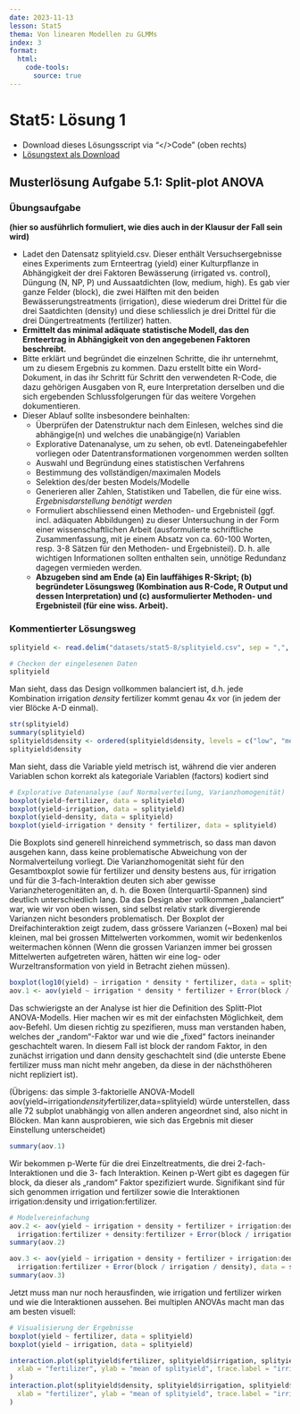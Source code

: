 ```yaml
---
date: 2023-11-13
lesson: Stat5
thema: Von linearen Modellen zu GLMMs
index: 3
format:
  html:
    code-tools:
      source: true
---
```


# Stat5: Lösung 1

- Download dieses Lösungsscript via "\</\>Code" (oben rechts)
- [Lösungstext als Download](Statistik_Loesung_5.1.pdf)

## Musterlösung Aufgabe 5.1: Split-plot ANOVA

### Übungsaufgabe 

**(hier so ausführlich formuliert, wie dies auch in der Klausur der Fall sein wird)**

- Ladet den Datensatz splityield.csv. Dieser enthält Versuchsergebnisse eines
  Experiments zum Ernteertrag (yield) einer Kulturpflanze in Abhängigkeit der drei
  Faktoren Bewässerung (irrigated vs. control), Düngung (N, NP, P) und Aussaatdichten
  (low, medium, high). Es gab vier ganze Felder (block), die zwei Hälften mit den beiden
  Bewässerungstreatments (irrigation), diese wiederum drei Drittel für die drei
  Saatdichten (density) und diese schliesslich je drei Drittel für die drei
  Düngertreatments (fertilizer) hatten.
- **Ermittelt das minimal adäquate statistische Modell, das den Ernteertrag in
  Abhängigkeit von den angegebenen Faktoren beschreibt.**
- Bitte erklärt und begründet die einzelnen Schritte, die ihr unternehmt, um zu diesem
  Ergebnis zu kommen. Dazu erstellt bitte ein Word-Dokument, in das ihr Schritt für
  Schritt den verwendeten R-Code, die dazu gehörigen Ausgaben von R, eure
  Interpretation derselben und die sich ergebenden Schlussfolgerungen für das weitere
  Vorgehen dokumentieren.
- Dieser Ablauf sollte insbesondere beinhalten:
    - Überprüfen der Datenstruktur nach dem Einlesen, welches sind die abhängige(n)
      und welches die unabängige(n) Variablen
    - Explorative Datenanalyse, um zu sehen, ob evtl. Dateneingabefehler vorliegen oder
      Datentransformationen vorgenommen werden sollten
    - Auswahl und Begründung eines statistischen Verfahrens
    - Bestimmung des vollständigen/maximalen Models
    - Selektion des/der besten Models/Modelle
    - Generieren aller Zahlen, Statistiken und Tabellen, die für eine wiss. _Ergebnisdarstellung benötigt werden_
    - Formuliert abschliessend einen Methoden- und Ergebnisteil (ggf. incl. adäquaten
      Abbildungen) zu dieser Untersuchung in der Form einer wissenschaftlichen Arbeit
      (ausformulierte schriftliche Zusammenfassung, mit je einem Absatz von ca. 60-100
      Worten, resp. 3-8 Sätzen für den Methoden- und Ergebnisteil). D. h. alle wichtigen
      Informationen sollten enthalten sein, unnötige Redundanz dagegen vermieden werden.
    - **Abzugeben sind am Ende (a) Ein lauffähiges R-Skript; (b) begründeter Lösungsweg
      (Kombination aus R-Code, R Output und dessen Interpretation) und (c) ausformulierter
      Methoden- und Ergebnisteil (für eine wiss. Arbeit).**
 
### Kommentierter Lösungsweg
```r
splityield <- read.delim("datasets/stat5-8/splityield.csv", sep = ",", stringsAsFactors = T)
```
```r
# Checken der eingelesenen Daten
splityield
```
Man sieht, dass das Design vollkommen balanciert ist, d.h. jede Kombination irrigation *
density * fertilizer kommt genau 4x vor (in jedem der vier Blöcke A-D einmal).

```r
str(splityield)
summary(splityield)
splityield$density <- ordered(splityield$density, levels = c("low", "medium", "high"))
splityield$density
```
Man sieht, dass die Variable yield metrisch ist, während die vier anderen Variablen schon
korrekt als kategoriale Variablen (factors) kodiert sind

```r
# Explorative Datenanalyse (auf Normalverteilung, Varianzhomogenität)
boxplot(yield~fertilizer, data = splityield)
boxplot(yield~irrigation, data = splityield)
boxplot(yield~density, data = splityield)
boxplot(yield~irrigation * density * fertilizer, data = splityield)
```
Die Boxplots sind generell hinreichend symmetrisch, so dass man davon ausgehen kann, dass
keine problematische Abweichung von der Normalverteilung vorliegt. Die Varianzhomogenität
sieht für den Gesamtboxplot sowie für fertilizer und density bestens aus, für irrigation und für
die 3-fach-Interaktion deuten sich aber gewisse Varianzheterogenitäten an, d. h. die Boxen
(Interquartil-Spannen) sind deutlich unterschiedlich lang. Da das Design aber vollkommen
„balanciert“ war, wie wir von oben wissen, sind selbst relativ stark divergierende Varianzen
nicht besonders problematisch. Der Boxplot der Dreifachinteraktion zeigt zudem, dass
grössere Varianzen (~Boxen) mal bei kleinen, mal bei grossen Mittelwerten vorkommen,
womit wir bedenkenlos weitermachen können (Wenn die grossen Varianzen immer bei
grossen Mittelwerten aufgetreten wären, hätten wir eine log- oder Wurzeltransformation von
yield in Betracht ziehen müssen).

```r
boxplot(log10(yield) ~ irrigation * density * fertilizer, data = splityield) # bringt keine Verbesserung
aov.1 <- aov(yield ~ irrigation * density * fertilizer + Error(block / irrigation / density), data = splityield)
```

Das schwierigste an der Analyse ist hier die Definition des Splitt-Plot ANOVA-Modells. Hier
machen wir es mit der einfachsten Möglichkeit, dem aov-Befehl. Um diesen richtig zu
spezifieren, muss man verstanden haben, welches der „random“-Faktor war und wie die
„fixed“ factors ineinander geschachtelt waren. In diesem Fall ist block der random Faktor, in
den zunächst irrigation und dann density geschachtelt sind (die unterste Ebene fertilizer muss
man nicht mehr angeben, da diese in der nächsthöheren nicht repliziert ist).

(Übrigens: das simple 3-faktorielle ANOVA-Modell
aov(yield~irrigation*density*fertilizer,data=splityield) würde unterstellen, dass alle 72 subplot
unabhängig von allen anderen angeordnet sind, also nicht in Blöcken. Man kann ausprobieren,
wie sich das Ergebnis mit dieser Einstellung unterscheidet)

```r
summary(aov.1)
```

Wir bekommen p-Werte für die drei Einzeltreatments, die drei 2-fach-Interaktionen und die 3-
fach Interaktion. Keinen p-Wert gibt es dagegen für block, da dieser als „random“ Faktor
spezifiziert wurde.
Signifikant sind für sich genommen irrigation und fertilizer sowie die Interaktionen
irrigation:density und irrigation:fertilizer.

```r
# Modelvereinfachung
aov.2 <- aov(yield ~ irrigation + density + fertilizer + irrigation:density +
  irrigation:fertilizer + density:fertilizer + Error(block / irrigation / density), data = splityield)
summary(aov.2)

aov.3 <- aov(yield ~ irrigation + density + fertilizer + irrigation:density +
  irrigation:fertilizer + Error(block / irrigation / density), data = splityield)
summary(aov.3)
```

Jetzt muss man nur noch herausfinden, wie irrigation und fertilizer wirken und wie die
Interaktionen aussehen. Bei multiplen ANOVAs macht man das am besten visuell:

```r
# Visualisierung der Ergebnisse
boxplot(yield ~ fertilizer, data = splityield)
boxplot(yield ~ irrigation, data = splityield)

interaction.plot(splityield$fertilizer, splityield$irrigation, splityield$yield,
  xlab = "fertilizer", ylab = "mean of splityield", trace.label = "irrigation"
)
interaction.plot(splityield$density, splityield$irrigation, splityield$yield,
  xlab = "fertilizer", ylab = "mean of splityield", trace.label = "irrigation"
)
```
